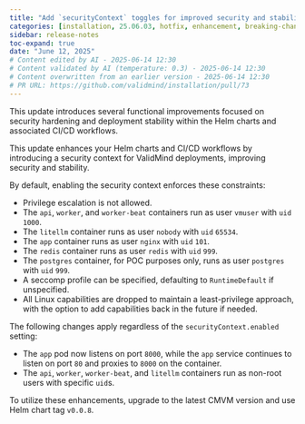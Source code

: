 ```yaml
---
title: "Add `securityContext` toggles for improved security and stability (#73)"
categories: [installation, 25.06.03, hotfix, enhancement, breaking-change]
sidebar: release-notes
toc-expand: true
date: "June 12, 2025"
# Content edited by AI - 2025-06-14 12:30
# Content validated by AI (temperature: 0.3) - 2025-06-14 12:30
# Content overwritten from an earlier version - 2025-06-14 12:30
# PR URL: https://github.com/validmind/installation/pull/73
---
```


This update introduces several functional improvements focused on security hardening and deployment stability within the Helm charts and associated CI/CD workflows.

This update enhances your Helm charts and CI/CD workflows by introducing a security context for ValidMind deployments, improving security and stability.

By default, enabling the security context enforces these constraints:

- Privilege escalation is not allowed.
- The `api`, `worker`, and `worker-beat` containers run as user `vmuser` with `uid` `1000`.
- The `litellm` container runs as user `nobody` with `uid` `65534`.
- The `app` container runs as user `nginx` with `uid` `101`.
- The `redis` container runs as user `redis` with `uid` `999`.
- The `postgres` container, for POC purposes only, runs as user `postgres` with `uid` `999`.
- A seccomp profile can be specified, defaulting to `RuntimeDefault` if unspecified.
- All Linux capabilities are dropped to maintain a least-privilege approach, with the option to add capabilities back in the future if needed.

The following changes apply regardless of the `securityContext.enabled` setting:

- The `app` pod now listens on port `8000`, while the `app` service continues to listen on port `80` and proxies to `8000` on the container.
- The `api`, `worker`, `worker-beat`, and `litellm` containers run as non-root users with specific `uid`s.

To utilize these enhancements, upgrade to the latest CMVM version and use Helm chart tag `v0.0.8`.

<!--- VALIDATION SUMMARY
Content Type: pass_0_assessment
Validation Status: PASSED
Attempts: 1
Validation Temperature: 0.3
Last Validation: 2025-06-14 12:29:56
Result: PASS: Tailored instructions generated and validated

VALIDATION SUMMARY 2
Content Type: notes (grouped_text)
Validation Status: PASSED
Attempts: 1
Validation Temperature: 0.2
Last Validation: 2025-06-14 12:30:02
Result: The edited content is clear and maintains the essential details from the original content. It effectively communicates the security enhancements and deployment changes. There are no serious issues present, so the content passes the quality check.

VALIDATION SUMMARY 3
Content Type: notes (deduplicated_text)
Validation Status: PASSED
Attempts: 1
Validation Temperature: 0.2
Last Validation: 2025-06-14 12:30:09
Result: The edited content maintains the essential details and improves clarity and conciseness. It effectively communicates the updates and changes without losing any critical information. There are no serious issues present in the edited content. Therefore, it passes the quality check.

VALIDATION SUMMARY 4
Content Type: notes (edited_text)
Validation Status: PASSED
Attempts: 1
Validation Temperature: 0.2
Last Validation: 2025-06-14 12:30:14
Result: The edited content maintains the clarity and intent of the original release notes while making a slight improvement in phrasing. The change from "Whether or not `securityContext.enabled` is set to `true`, the following changes apply:" to "The following changes apply regardless of the `securityContex...

VALIDATION SUMMARY 5
Content Type: pass_0_assessment
Validation Status: PASSED
Attempts: 1
Validation Temperature: 0.3
Last Validation: 2025-06-14 12:29:56
Result: PASS: Tailored instructions generated and validated

VALIDATION SUMMARY 6
Content Type: notes (grouped_text)
Validation Status: PASSED
Attempts: 1
Validation Temperature: 0.2
Last Validation: 2025-06-14 12:30:02
Result: The edited content is clear and maintains the essential details from the original content. It effectively communicates the security enhancements and deployment changes. There are no serious issues present, so the content passes the quality check.

VALIDATION SUMMARY 7
Content Type: notes (deduplicated_text)
Validation Status: PASSED
Attempts: 1
Validation Temperature: 0.2
Last Validation: 2025-06-14 12:30:09
Result: The edited content maintains the essential details and improves clarity and conciseness. It effectively communicates the updates and changes without losing any critical information. There are no serious issues present in the edited content. Therefore, it passes the quality check.

VALIDATION SUMMARY 8
Content Type: notes (edited_text)
Validation Status: PASSED
Attempts: 1
Validation Temperature: 0.2
Last Validation: 2025-06-14 12:30:14
Result: The edited content maintains the clarity and intent of the original release notes while making a slight improvement in phrasing. The change from "Whether or not `securityContext.enabled` is set to `true`, the following changes apply:" to "The following changes apply regardless of the `securityContex...

VALIDATION SUMMARY 9
Content Type: title
Validation Status: PASSED
Attempts: 1
Validation Temperature: 0.2
Last Validation: 2025-06-14 12:30:17
Result: The edited content is clear and provides a concise explanation of the feature. It effectively communicates the addition of `securityContext` toggles and their purpose in enhancing security and stability. There are no serious issues present. Approved.
--->


<!--- DEBUG INFORMATION
QUALITY ASSESSMENT:
ASSESSMENT:
The release notes content has a clear focus on security improvements and deployment stability but lacks a structured presentation. The PR summary is too general compared to the detailed external notes. There is some redundancy between the PR summary and external notes, and the language could be more concise and user-focused.

PASS_1_INSTRUCTIONS:
1. Reorganize the content to improve flow: Start with a brief introduction summarizing the main changes, followed by detailed explanations. This will help users quickly grasp the update's purpose before diving into specifics.
2. Ensure all technical terms are enclosed in backticks for consistency (e.g., `securityContext.enabled`, `uid`).
3. Rephrase the introduction to directly address the user: "This update introduces improvements for security hardening and deployment stability in your Helm charts and CI/CD workflows."

PASS_2_INSTRUCTIONS:
1. Remove the general statement about "security hardening and deployment stability" from the PR summary, as these are already detailed in the external notes.
2. Consolidate the information about running containers as non-root users, as this is mentioned in both the security context and general changes sections.

PASS_3_INSTRUCTIONS:
1. Simplify verbose language: Replace "Regardless of whether or not the `securityContext.enabled` field is `true`, the following will hold:" with "The following changes apply regardless of the `securityContext.enabled` setting:"
2. Streamline the list of user IDs and containers by removing unnecessary repetition: "The `api`, `worker`, `worker-beat`, and `litellm` containers run as non-root users with specific `uid`s."
3. Clarify the upgrade instructions: "Upgrade to the latest CMVM version and use Helm chart tag `v0.0.8` to enable these features."

TAILORED INSTRUCTIONS:
PASS_1: 1. Reorganize the content to improve flow: Start with a brief introduction summarizing the main changes, followed by detailed explanations. This will help users quickly grasp the update's purpose before diving into specifics.
2. Ensure all technical terms are enclosed in backticks for consistency (e.g., `securityContext.enabled`, `uid`).
3. Rephrase the introduction to directly address the user: "This update introduces improvements for security hardening and deployment stability in your Helm charts and CI/CD workflows."
PASS_2: 1. Remove the general statement about "security hardening and deployment stability" from the PR summary, as these are already detailed in the external notes.
2. Consolidate the information about running containers as non-root users, as this is mentioned in both the security context and general changes sections.
PASS_3: 1. Simplify verbose language: Replace "Regardless of whether or not the `securityContext.enabled` field is `true`, the following will hold:" with "The following changes apply regardless of the `securityContext.enabled` setting:"
2. Streamline the list of user IDs and containers by removing unnecessary repetition: "The `api`, `worker`, `worker-beat`, and `litellm` containers run as non-root users with specific `uid`s."
3. Clarify the upgrade instructions: "Upgrade to the latest CMVM version and use Helm chart tag `v0.0.8` to enable these features."
--->
